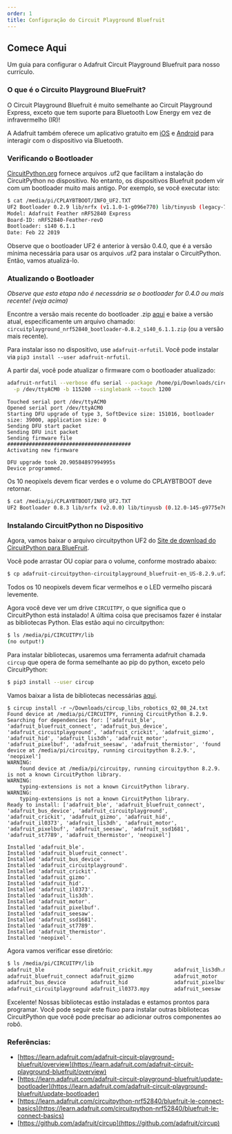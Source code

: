 ```yaml
---
order: 1
title: Configuração do Circuit Playground Bluefruit
---
```


## Comece Aqui

Um guia para configurar o Adafruit Circuit Playground Bluefruit para nosso currículo.

### O que é o Circuito Playground BlueFruit?

O Circuit Playground Bluefruit é muito semelhante ao Circuit Playground Express, exceto que tem suporte para Bluetooth Low Energy em vez de infravermelho (IR)!

A Adafruit também oferece um aplicativo gratuito em [iOS](https://apps.apple.com/us/app/bluefruit-connect/id830125974) e [Android](https://play.google.com/store/apps/details?id=com.adafruit.bluefruit.le.connect) para interagir com o dispositivo via Bluetooth.

### Verificando o Bootloader

[CircuitPython.org](https://circuitpython.org/) fornece arquivos .uf2 que facilitam a instalação do CircuitPython no dispositivo. No entanto,
os dispositivos Bluefruit podem vir com um bootloader muito mais antigo. Por exemplo, se você executar isto:

```bash
$ cat /media/pi/CPLAYBTBOOT/INFO_UF2.TXT
UF2 Bootloader 0.2.9 lib/nrfx (v1.1.0-1-g096e770) lib/tinyusb (legacy-755-g55874813) s140 6.1.1
Model: Adafruit Feather nRF52840 Express
Board-ID: nRF52840-Feather-revD
Bootloader: s140 6.1.1
Date: Feb 22 2019
```

Observe que o bootloader UF2 é anterior à versão 0.4.0, que é a versão mínima necessária para
usar os arquivos .uf2 para instalar o CircuitPython. Então, vamos atualizá-lo.

### Atualizando o Bootloader

_Observe que esta etapa não é necessária se o bootloader for 0.4.0 ou mais recente! (veja acima)_

Encontre a versão mais recente do bootloader .zip [aqui](https://github.com/adafruit/Adafruit_nRF52_Bootloader/releases) e baixe a versão atual, especificamente um arquivo chamado:
`circuitplayground_nrf52840_bootloader-0.8.2_s140_6.1.1.zip` (ou a versão mais recente).

Para instalar isso no dispositivo, use `adafruit-nrfutil`. Você pode instalar via `pip3 install --user adafruit-nrfutil`.

A partir daí, você pode atualizar o firmware com o bootloader atualizado:

```bash
adafruit-nrfutil --verbose dfu serial --package /home/pi/Downloads/circuitplayground_nrf52840_bootloader-0.8.3_s140_6.1.1.zip \
  -p /dev/ttyACM0 -b 115200 --singlebank --touch 1200
```

```
Touched serial port /dev/ttyACM0
Opened serial port /dev/ttyACM0
Starting DFU upgrade of type 3, SoftDevice size: 151016, bootloader size: 39000, application size: 0
Sending DFU start packet
Sending DFU init packet
Sending firmware file
########################################
Activating new firmware

DFU upgrade took 20.90584897994995s
Device programmed.
```

Os 10 neopixels devem ficar verdes e o volume do CPLAYBTBOOT deve retornar.

```bash
$ cat /media/pi/CPLAYBTBOOT/INFO_UF2.TXT
UF2 Bootloader 0.8.3 lib/nrfx (v2.0.0) lib/tinyusb (0.12.0-145-g9775e7691) lib/uf2 (remotes/origin/configupdate-9-gadbb8c7)
```

### Instalando CircuitPython no Dispositivo

Agora, vamos baixar o arquivo circuitpython UF2 do [Site de download do CircuitPython para BlueFruit](https://circuitpython.org/board/circuitplayground_bluefruit/).

Você pode arrastar OU copiar para o volume, conforme mostrado abaixo:

```bash
$ cp adafruit-circuitpython-circuitplayground_bluefruit-en_US-8.2.9.uf2 /media/pi/CPLAYBTBOOT/
```

Todos os 10 neopixels devem ficar vermelhos e o LED vermelho piscará levemente.

Agora você deve ver um drive `CIRCUITPY`, o que significa que o CircuitPython está instalado! A última coisa que precisamos fazer é instalar as bibliotecas Python.
Elas estão aqui no circuitpython:

```bash
$ ls /media/pi/CIRCUITPY/lib
(no output!)
```

Para instalar bibliotecas, usaremos uma ferramenta adafruit chamada `circup` que opera de forma semelhante ao pip do python, exceto pelo CircuitPython:

```bash
$ pip3 install --user circup
```

Vamos baixar a lista de bibliotecas necessárias [aqui](https://github.com/morganstanley/makerspace/blob/main/code/Level%202%20-%20Intro%20to%20Programming/circup_libs_robotics.txt).

```
$ circup install -r ~/Downloads/circup_libs_robotics_02_08_24.txt
Found device at /media/pi/CIRCUITPY, running CircuitPython 8.2.9.
Searching for dependencies for: ['adafruit_ble', 'adafruit_bluefruit_connect', 'adafruit_bus_device', 'adafruit_circuitplayground', 'adafruit_crickit', 'adafruit_gizmo', 'adafruit_hid', 'adafruit_lis3dh', 'adafruit_motor', 'adafruit_pixelbuf', 'adafruit_seesaw', 'adafruit_thermistor', 'found device at /media/pi/circuitpy, running circuitpython 8.2.9.', 'neopixel']
WARNING:
	found device at /media/pi/circuitpy, running circuitpython 8.2.9. is not a known CircuitPython library.
WARNING:
	typing-extensions is not a known CircuitPython library.
WARNING:
	typing-extensions is not a known CircuitPython library.
Ready to install: ['adafruit_ble', 'adafruit_bluefruit_connect', 'adafruit_bus_device', 'adafruit_circuitplayground', 'adafruit_crickit', 'adafruit_gizmo', 'adafruit_hid', 'adafruit_il0373', 'adafruit_lis3dh', 'adafruit_motor', 'adafruit_pixelbuf', 'adafruit_seesaw', 'adafruit_ssd1681', 'adafruit_st7789', 'adafruit_thermistor', 'neopixel']

Installed 'adafruit_ble'.
Installed 'adafruit_bluefruit_connect'.
Installed 'adafruit_bus_device'.
Installed 'adafruit_circuitplayground'.
Installed 'adafruit_crickit'.
Installed 'adafruit_gizmo'.
Installed 'adafruit_hid'.
Installed 'adafruit_il0373'.
Installed 'adafruit_lis3dh'.
Installed 'adafruit_motor'.
Installed 'adafruit_pixelbuf'.
Installed 'adafruit_seesaw'.
Installed 'adafruit_ssd1681'.
Installed 'adafruit_st7789'.
Installed 'adafruit_thermistor'.
Installed 'neopixel'.
```

Agora vamos verificar esse diretório:

```bash
$ ls /media/pi/CIRCUITPY/lib
adafruit_ble               adafruit_crickit.mpy       adafruit_lis3dh.mpy        adafruit_ssd1681.mpy
adafruit_bluefruit_connect adafruit_gizmo             adafruit_motor             adafruit_st7789.mpy
adafruit_bus_device        adafruit_hid               adafruit_pixelbuf.mpy      adafruit_thermistor.mpy
adafruit_circuitplayground adafruit_il0373.mpy        adafruit_seesaw            neopixel.mpy
```

Excelente! Nossas bibliotecas estão instaladas e estamos prontos para programar. Você pode seguir este fluxo para instalar outras bibliotecas
CircuitPython que você pode precisar ao adicionar outros componentes ao robô.

### Referências:

- [https://learn.adafruit.com/adafruit-circuit-playground-bluefruit/overview](https://learn.adafruit.com/adafruit-circuit-playground-bluefruit/overview)
- [https://learn.adafruit.com/adafruit-circuit-playground-bluefruit/update-bootloader](https://learn.adafruit.com/adafruit-circuit-playground-bluefruit/update-bootloader)
- [https://learn.adafruit.com/circuitpython-nrf52840/bluefruit-le-connect-basics](https://learn.adafruit.com/circuitpython-nrf52840/bluefruit-le-connect-basics)
- [https://github.com/adafruit/circup](https://github.com/adafruit/circup)

